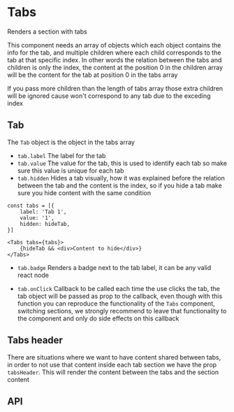 

<Meta of={TabsStories} />

# Tabs
Renders a section with tabs

<Canvas of={TabsStories.Primary} />

This component needs an array of objects which each object contains the info for the tab, and multiple children where each child corresponds to the tab at that specific index.
In other words the relation between the tabs and children is only the index, the content at the position 0 in the children array will be the content for the tab at position 0 in the tabs array

If you pass more children than the length of tabs array those extra children will be ignored cause won't correspond to any tab due to the exceding index

## Tab

The `Tab` object is the object in the tabs array

- `tab.label` The label for the tab
- `tab.value` The value for the tab, this is used to identify each tab so make sure this value is unique for each tab
- `tab.hidden` Hides a tab visually, how it was explained before the relation between the tab and the content is the index, so if you hide a tab make sure you hide content with the same condition
```tsx
const tabs = [{
    label: 'Tab 1',
    value: '1',
    hidden: hideTab,
}]

<Tabs tabs={tabs}>
    {hideTab && <div>Content to hide</div>}
</Tabs>
  ```
- `tab.badge` Renders a badge next to the tab label, it can be any valid react node
<Canvas of={TabsStories.Badge} />

- `tab.onClick` Callback to be called each time the use clicks the tab, the tab object will be passed as prop to the callback, even though with this function you can reproduce the functionality of the `Tabs` component, switching sections, we strongly recommend to leave that functionality to the component and only do side effects on this callback

## Tabs header

There are situations where we want to have content shared between tabs, in order to not use that content inside each tab section we have the prop `tabsHeader`. This will render the content between the tabs and the section content

<Canvas of={TabsStories.TabsHeader} />

## API

<ArgTypes of={TabsStories} />

